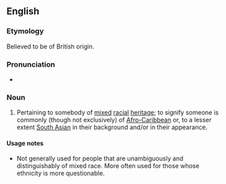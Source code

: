 {{also|touch of the tarbrush}}
==English==

===Etymology===
Believed to be of British origin.

===Pronunciation===
* {{audio|en|En-au-touch of the tar brush.ogg|Audio (AU)}}

===Noun===
{{en-noun|?|head=[[touch]] of the [[tar]] [[brush]]}}

# {{lb|en|idiomatic}} Pertaining to somebody of [[mixed]] [[racial]] [[heritage]]; to signify someone is commonly (though not exclusively) of [[Afro-Caribbean]] or, to a lesser extent [[South Asian]] in their background and/or in their appearance.

====Usage notes====
* Not generally used for people that are unambiguously and distinguishably of mixed race. More often used for those whose ethnicity is more questionable.